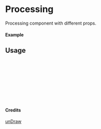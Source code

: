 
<Meta of={Processing} title="unDraw/Processing" />

# Processing

Processing component with different props.

#### Example

<Canvas of={Processing.Primary} />

## Usage

```ts
import { Processing } from "yadl-ui";

const Example = () => {
  return (
      <Processing />
  );
};

export default Example;
```

#### Credits
[unDraw](https://undraw.co/illustrations)
